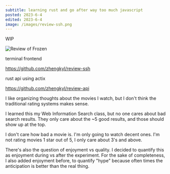 ```yaml
---
subtitle: learning rust and go after way too much javascript
posted: 2023-6-4
edited: 2023-6-4
image: /images/review-ssh.png
---
```


WIP

![Review of Frozen](/images/review-ssh.png)

terminal frontend

<BlockLink>https://github.com/zhengkyl/review-ssh</BlockLink>

rust api using actix

<BlockLink>https://github.com/zhengkyl/review-api</BlockLink>

I like organizing thoughts about the movies I watch, but I don't think the traditional rating systems makes sense.

I learned this my Web Information Search class, but no one cares about bad search results. They only care about the ~5 good results, and those should show up at the top.

I don't care how bad a movie is. I'm only going to watch decent ones. I'm not rating movies 1 star out of 5, I only care about 3's and above.

There's also the question of enjoyment vs quality. I decided to quantify this as enjoyment during vs after the experiment. For the sake of completeness, I also added enjoyment before, to quantify "hype" because often times the anticipation is better than the real thing.
